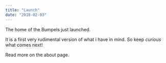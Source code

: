 ```yaml
---
title: "Launch"
date: "2018-02-03"
---
```


The home of the Bumpels just launched.

It is a first very rudimental version of what i have in mind. So keep _curious_ what comes next!

Read more on the <Link to="/about">about</Link> page.
